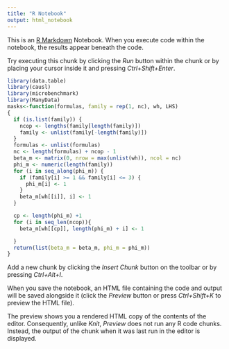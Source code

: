 ```yaml
---
title: "R Notebook"
output: html_notebook
---
```


This is an [R Markdown](http://rmarkdown.rstudio.com) Notebook. When you execute code within the notebook, the results appear beneath the code. 

Try executing this chunk by clicking the *Run* button within the chunk or by placing your cursor inside it and pressing *Ctrl+Shift+Enter*. 

```r
library(data.table)
library(causl)
library(microbenchmark)
library(ManyData)
masks<-function(formulas, family = rep(1, nc), wh, LHS)
{
  if (is.list(family)) {
    ncop <- lengths(family[length(family)])
    family <- unlist(family[-length(family)])
  }
  formulas <- unlist(formulas)
  nc <- length(formulas) + ncop - 1
  beta_m <- matrix(0, nrow = max(unlist(wh)), ncol = nc)
  phi_m <- numeric(length(family))
  for (i in seq_along(phi_m)) {
    if (family[i] >= 1 && family[i] <= 3) {
      phi_m[i] <- 1
    }
    beta_m[wh[[i]], i] <- 1
  }

  cp <- length(phi_m) +1
  for (i in seq_len(ncop)){
    beta_m[wh[[cp]], length(phi_m) + i] <- 1

  }
  return(list(beta_m = beta_m, phi_m = phi_m))
}
```

Add a new chunk by clicking the *Insert Chunk* button on the toolbar or by pressing *Ctrl+Alt+I*.

When you save the notebook, an HTML file containing the code and output will be saved alongside it (click the *Preview* button or press *Ctrl+Shift+K* to preview the HTML file).

The preview shows you a rendered HTML copy of the contents of the editor. Consequently, unlike *Knit*, *Preview* does not run any R code chunks. Instead, the output of the chunk when it was last run in the editor is displayed.
